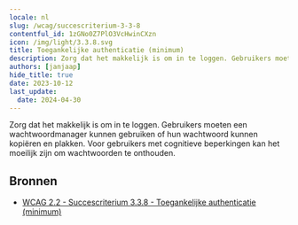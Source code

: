 ```yaml
---
locale: nl
slug: /wcag/succescriterium-3-3-8
contentful_id: 1zGNo0Z7PlO3VcHwinCXzn
icon: /img/light/3.3.8.svg
title: Toegankelijke authenticatie (minimum)
description: Zorg dat het makkelijk is om in te loggen. Gebruikers moeten een wachtwoordmanager kunnen gebruiken of hun wachtwoord kunnen kopiëren en plakken. Voor gebruikers met  cognitieve beperkingen kan het moeilijk zijn om wachtwoorden te onthouden.
authors: [janjaap]
hide_title: true
date: 2023-10-12
last_update:
  date: 2024-04-30
---
```


<Hero
  title="Toegankelijke authenticatie (minimum)"
  image="/img/light/3.3.8.svg"
  alt="WCAG 3.3.8 - Logo"
  prefix="Succescriterium 3.3.8"
  suffix="Niveau AA"
/>

Zorg dat het makkelijk is om in te loggen. Gebruikers moeten een wachtwoordmanager kunnen gebruiken of hun wachtwoord kunnen kopiëren en plakken. Voor gebruikers met  cognitieve beperkingen kan het moeilijk zijn om wachtwoorden te onthouden.

## Bronnen

- [WCAG 2.2 - Succescriterium 3.3.8 - Toegankelijke authenticatie (minimum)](https://www.w3.org/Translations/WCAG22-nl/#accessible-authentication-minimum)
